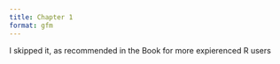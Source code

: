 ```yaml
---
title: Chapter 1
format: gfm
---
```


I skipped it, as recommended in the Book for more expierenced R users